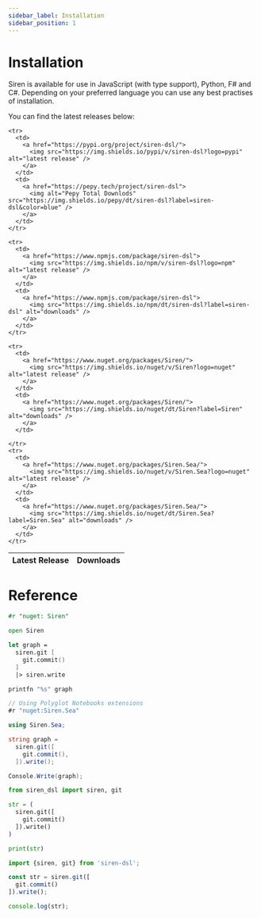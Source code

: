 ```yaml
---
sidebar_label: Installation
sidebar_position: 1
---
```




# Installation

Siren is available for use in JavaScript (with type support), Python, F# and C#. Depending on your preferred language you can use any best practises of installation.

You can find the latest releases below:

<table>
  <thead>
    <tr>
      <th>Latest Release</th>
      <th>Downloads</th>
    </tr>
  </thead>
  <tbody>

    <tr>
      <td>
        <a href="https://pypi.org/project/siren-dsl/">
          <img src="https://img.shields.io/pypi/v/siren-dsl?logo=pypi" alt="latest release" />
        </a>
      </td>
      <td>
        <a href="https://pepy.tech/project/siren-dsl">
          <img alt="Pepy Total Downlods" src="https://img.shields.io/pepy/dt/siren-dsl?label=siren-dsl&color=blue" />
        </a>
      </td>
    </tr>

    <tr>
      <td>
        <a href="https://www.npmjs.com/package/siren-dsl">
          <img src="https://img.shields.io/npm/v/siren-dsl?logo=npm" alt="latest release" />
        </a>
      </td>
      <td>
        <a href="https://www.npmjs.com/package/siren-dsl">
          <img src="https://img.shields.io/npm/dt/siren-dsl?label=siren-dsl" alt="downloads" />
        </a>
      </td>
    </tr>

    <tr>
      <td>
        <a href="https://www.nuget.org/packages/Siren/">
          <img src="https://img.shields.io/nuget/v/Siren?logo=nuget" alt="latest release" />
        </a>
      </td>
      <td>
        <a href="https://www.nuget.org/packages/Siren/">
          <img src="https://img.shields.io/nuget/dt/Siren?label=Siren" alt="downloads" />
        </a>
      </td>

    </tr>
    <tr>
      <td>
        <a href="https://www.nuget.org/packages/Siren.Sea/">
          <img src="https://img.shields.io/nuget/v/Siren.Sea?logo=nuget" alt="latest release" />
        </a>
      </td>
      <td>
        <a href="https://www.nuget.org/packages/Siren.Sea/">
          <img src="https://img.shields.io/nuget/dt/Siren.Sea?label=Siren.Sea" alt="downloads" />
        </a>
      </td>
    </tr>
  </tbody>

</table>


# Reference



<Tabs groupId="preferred-lang" queryString>
<TabItem value="fsharp" label="F# (.fsx)">

```fsharp
#r "nuget: Siren"

open Siren

let graph =
  siren.git [
    git.commit()
  ]
  |> siren.write

printfn "%s" graph
```

</TabItem>
<TabItem value="csharp" label="C# (.ipynb)">

```csharp
// Using Polyglot Notebooks extensions
#r "nuget:Siren.Sea"

using Siren.Sea;

string graph = 
  siren.git([
    git.commit(),
  ]).write();

Console.Write(graph);
```

</TabItem>
<TabItem value="py" label="Python">

```py
from siren_dsl import siren, git

str = (
  siren.git([
    git.commit()
  ]).write()
)

print(str)
```

</TabItem>
<TabItem value="js" label="JavaScript">

```js
import {siren, git} from 'siren-dsl';

const str = siren.git([
  git.commit()
]).write();

console.log(str);
```

</TabItem>
</Tabs>

